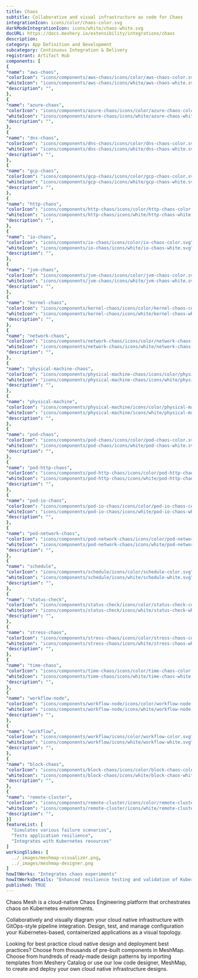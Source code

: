 ```yaml
---
title: Chaos
subtitle: Collaborative and visual infrastructure as code for Chaos
integrationIcon: icons/color/chaos-color.svg
darkModeIntegrationIcon: icons/white/chaos-white.svg
docURL: https://docs.meshery.io/extensibility/integrations/chaos
description: 
category: App Definition and Development
subcategory: Continuous Integration & Delivery
registrant: Artifact Hub
components: [
{
"name": "aws-chaos",
"colorIcon": "icons/components/aws-chaos/icons/color/aws-chaos-color.svg",
"whiteIcon": "icons/components/aws-chaos/icons/white/aws-chaos-white.svg",
"description": "",
},
{
"name": "azure-chaos",
"colorIcon": "icons/components/azure-chaos/icons/color/azure-chaos-color.svg",
"whiteIcon": "icons/components/azure-chaos/icons/white/azure-chaos-white.svg",
"description": "",
},
{
"name": "dns-chaos",
"colorIcon": "icons/components/dns-chaos/icons/color/dns-chaos-color.svg",
"whiteIcon": "icons/components/dns-chaos/icons/white/dns-chaos-white.svg",
"description": "",
},
{
"name": "gcp-chaos",
"colorIcon": "icons/components/gcp-chaos/icons/color/gcp-chaos-color.svg",
"whiteIcon": "icons/components/gcp-chaos/icons/white/gcp-chaos-white.svg",
"description": "",
},
{
"name": "http-chaos",
"colorIcon": "icons/components/http-chaos/icons/color/http-chaos-color.svg",
"whiteIcon": "icons/components/http-chaos/icons/white/http-chaos-white.svg",
"description": "",
},
{
"name": "io-chaos",
"colorIcon": "icons/components/io-chaos/icons/color/io-chaos-color.svg",
"whiteIcon": "icons/components/io-chaos/icons/white/io-chaos-white.svg",
"description": "",
},
{
"name": "jvm-chaos",
"colorIcon": "icons/components/jvm-chaos/icons/color/jvm-chaos-color.svg",
"whiteIcon": "icons/components/jvm-chaos/icons/white/jvm-chaos-white.svg",
"description": "",
},
{
"name": "kernel-chaos",
"colorIcon": "icons/components/kernel-chaos/icons/color/kernel-chaos-color.svg",
"whiteIcon": "icons/components/kernel-chaos/icons/white/kernel-chaos-white.svg",
"description": "",
},
{
"name": "network-chaos",
"colorIcon": "icons/components/network-chaos/icons/color/network-chaos-color.svg",
"whiteIcon": "icons/components/network-chaos/icons/white/network-chaos-white.svg",
"description": "",
},
{
"name": "physical-machine-chaos",
"colorIcon": "icons/components/physical-machine-chaos/icons/color/physical-machine-chaos-color.svg",
"whiteIcon": "icons/components/physical-machine-chaos/icons/white/physical-machine-chaos-white.svg",
"description": "",
},
{
"name": "physical-machine",
"colorIcon": "icons/components/physical-machine/icons/color/physical-machine-color.svg",
"whiteIcon": "icons/components/physical-machine/icons/white/physical-machine-white.svg",
"description": "",
},
{
"name": "pod-chaos",
"colorIcon": "icons/components/pod-chaos/icons/color/pod-chaos-color.svg",
"whiteIcon": "icons/components/pod-chaos/icons/white/pod-chaos-white.svg",
"description": "",
},
{
"name": "pod-http-chaos",
"colorIcon": "icons/components/pod-http-chaos/icons/color/pod-http-chaos-color.svg",
"whiteIcon": "icons/components/pod-http-chaos/icons/white/pod-http-chaos-white.svg",
"description": "",
},
{
"name": "pod-io-chaos",
"colorIcon": "icons/components/pod-io-chaos/icons/color/pod-io-chaos-color.svg",
"whiteIcon": "icons/components/pod-io-chaos/icons/white/pod-io-chaos-white.svg",
"description": "",
},
{
"name": "pod-network-chaos",
"colorIcon": "icons/components/pod-network-chaos/icons/color/pod-network-chaos-color.svg",
"whiteIcon": "icons/components/pod-network-chaos/icons/white/pod-network-chaos-white.svg",
"description": "",
},
{
"name": "schedule",
"colorIcon": "icons/components/schedule/icons/color/schedule-color.svg",
"whiteIcon": "icons/components/schedule/icons/white/schedule-white.svg",
"description": "",
},
{
"name": "status-check",
"colorIcon": "icons/components/status-check/icons/color/status-check-color.svg",
"whiteIcon": "icons/components/status-check/icons/white/status-check-white.svg",
"description": "",
},
{
"name": "stress-chaos",
"colorIcon": "icons/components/stress-chaos/icons/color/stress-chaos-color.svg",
"whiteIcon": "icons/components/stress-chaos/icons/white/stress-chaos-white.svg",
"description": "",
},
{
"name": "time-chaos",
"colorIcon": "icons/components/time-chaos/icons/color/time-chaos-color.svg",
"whiteIcon": "icons/components/time-chaos/icons/white/time-chaos-white.svg",
"description": "",
},
{
"name": "workflow-node",
"colorIcon": "icons/components/workflow-node/icons/color/workflow-node-color.svg",
"whiteIcon": "icons/components/workflow-node/icons/white/workflow-node-white.svg",
"description": "",
},
{
"name": "workflow",
"colorIcon": "icons/components/workflow/icons/color/workflow-color.svg",
"whiteIcon": "icons/components/workflow/icons/white/workflow-white.svg",
"description": "",
},
{
"name": "block-chaos",
"colorIcon": "icons/components/block-chaos/icons/color/block-chaos-color.svg",
"whiteIcon": "icons/components/block-chaos/icons/white/block-chaos-white.svg",
"description": "",
},
{
"name": "remote-cluster",
"colorIcon": "icons/components/remote-cluster/icons/color/remote-cluster-color.svg",
"whiteIcon": "icons/components/remote-cluster/icons/white/remote-cluster-white.svg",
"description": "",
}]
featureList: [
  "Simulates various failure scenarios",
  "Tests application resilience",
  "Integrates with Kubernetes resources"
]
workingSlides: [
  ../_images/meshmap-visualizer.png,
  ../_images/meshmap-designer.png
]
howItWorks: "Integrates chaos experiments"
howItWorksDetails: "Enhanced resilience testing and validation of Kubernetes applications"
published: TRUE
---
```

<p>
Chaos Mesh is a cloud-native Chaos Engineering platform that orchestrates chaos on Kubernetes environments.
</p>
<p>
    Collaboratively and visually diagram your cloud native infrastructure with GitOps-style pipeline integration. Design, test, and manage configuration your Kubernetes-based, containerized applications as a visual topology.
</p>
<p>
    Looking for best practice cloud native design and deployment best practices? Choose from thousands of pre-built components in MeshMap. Choose from hundreds of ready-made design patterns by importing templates from Meshery Catalog or use our low code designer, MeshMap, to create and deploy your own cloud native infrastructure designs.
</p>
